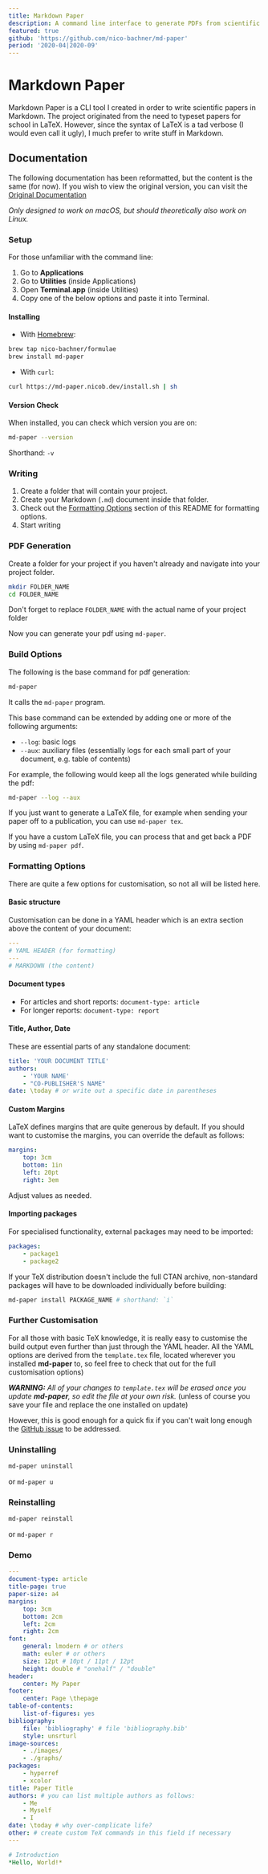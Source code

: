 ```yaml
---
title: Markdown Paper
description: A command line interface to generate PDFs from scientific papers written in Markdown
featured: true
github: 'https://github.com/nico-bachner/md-paper'
period: '2020-04|2020-09'
---
```


# Markdown Paper

Markdown Paper is a CLI tool I created in order to write scientific papers in Markdown. The project originated from the need to typeset papers for school in LaTeX. However, since the syntax of LaTeX is a tad verbose (I would even call it ugly), I much prefer to write stuff in Markdown.

## Documentation

The following documentation has been reformatted, but the content is the same (for now). If you wish to view the original version, you can visit the [Original Documentation](https://md-paper.now.sh/docs)

_Only designed to work on macOS, but should theoretically also work on Linux._

### Setup

For those unfamiliar with the command line:

1.  Go to **Applications**
2.  Go to **Utilities** (inside Applications)
3.  Open **Terminal.app** (inside Utilities)
4.  Copy one of the below options and paste it into Terminal.

#### Installing

-   With [Homebrew](https://brew.sh):

```bash
brew tap nico-bachner/formulae
brew install md-paper
```

-   With `curl`:

```bash
curl https://md-paper.nicob.dev/install.sh | sh
```

#### Version Check

When installed, you can check which version you are on:

```bash
md-paper --version
```

Shorthand: `-v`

### Writing

1. Create a folder that will contain your project.
2. Create your Markdown (`.md`) document inside that folder.
3. Check out the [Formatting Options](#formatting-options) section of this README for formatting options.
4. Start writing

### PDF Generation

Create a folder for your project if you haven't already and navigate into your project folder.

```bash
mkdir FOLDER_NAME
cd FOLDER_NAME
```

Don't forget to replace `FOLDER_NAME` with the actual name of your project folder

Now you can generate your pdf using `md-paper`.

### Build Options

The following is the base command for pdf generation:

```bash
md-paper
```

It calls the `md-paper` program.

This base command can be extended by adding one or more of the following arguments:

-   `--log`: basic logs
-   `--aux`: auxiliary files (essentially logs for each small part of your document, e.g. table of contents)

For example, the following would keep all the logs generated while building the pdf:

```bash
md-paper --log --aux
```

If you just want to generate a LaTeX file, for example when sending your paper off to a publication, you can use `md-paper tex`.

If you have a custom LaTeX file, you can process that and get back a PDF by using `md-paper pdf`.

### Formatting Options

There are quite a few options for customisation, so not all will be listed here.

#### Basic structure

Customisation can be done in a YAML header which is an extra section above the content of your document:

```yml
---
# YAML HEADER (for formatting)
---
# MARKDOWN (the content)
```

#### Document types

-   For articles and short reports: `document-type: article`
-   For longer reports: `document-type: report`

#### Title, Author, Date

These are essential parts of any standalone document:

```yml
title: 'YOUR DOCUMENT TITLE'
authors:
    - 'YOUR NAME'
    - "CO-PUBLISHER'S NAME"
date: \today # or write out a specific date in parentheses
```

#### Custom Margins

LaTeX defines margins that are quite generous by default. If you should want to customise the margins, you can override the default as follows:

```yml
margins:
    top: 3cm
    bottom: 1in
    left: 20pt
    right: 3em
```

Adjust values as needed.

#### Importing packages

For specialised functionality, external packages may need to be imported:

```yml
packages:
    - package1
    - package2
```

If your TeX distribution doesn't include the full CTAN archive, non-standard packages will have to be downloaded individually before building:

```bash
md-paper install PACKAGE_NAME # shorthand: `i`
```

### Further Customisation

For all those with basic TeX knowledge, it is really easy to customise the build output even further than just through the YAML header. All the YAML options are derived from the `template.tex` file, located wherever you installed **md-paper** to, so feel free to check that out for the full customisation options)

**_WARNING:_**
_All of your changes to `template.tex` will be erased once you update **md-paper**, so edit the file at your own risk._ (unless of course you save your file and replace the one installed on update)

However, this is good enough for a quick fix if you can't wait long enough the [GitHub issue](https://github.com/nico-bachner/md-paper/issues) to be addressed.

### Uninstalling

```bash
md-paper uninstall
```

or `md-paper u`

### Reinstalling

```bash
md-paper reinstall
```

or `md-paper r`

### Demo

```yml
---
document-type: article
title-page: true
paper-size: a4
margins:
    top: 3cm
    bottom: 2cm
    left: 2cm
    right: 2cm
font:
    general: lmodern # or others
    math: euler # or others
    size: 12pt # 10pt / 11pt / 12pt
    height: double # "onehalf" / "double"
header:
    center: My Paper
footer:
    center: Page \thepage
table-of-contents:
    list-of-figures: yes
bibliography:
    file: 'bibliography' # file 'bibliography.bib'
    style: unsrturl
image-sources:
    - ./images/
    - ./graphs/
packages:
    - hyperref
    - xcolor
title: Paper Title
authors: # you can list multiple authors as follows:
    - Me
    - Myself
    - I
date: \today # why over-complicate life?
other: # create custom TeX commands in this field if necessary
---

# Introduction
*Hello, World!*
```
